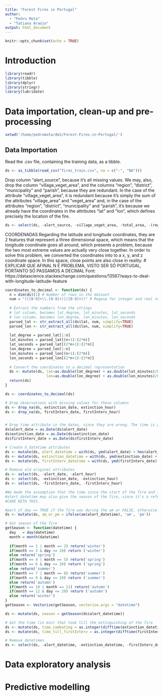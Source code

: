 ```yaml
---
title: "Forest Fires in Portugal"
author:
  - "Pedro Mota"
  - "Tatiana Araújo"
output: html_document
---
```


```r
knitr::opts_chunk$set(echo = TRUE)
```

# Introduction

```r
library(readr)
library(tibble)
library(dplyr)
library(stringr)
library(lubridate)
```

# Data importation, clean-up and pre-processing

```r
setwd('/home/pedromota/dm1/Forest-Fires-in-Portugal/')
```

## Data Importation
Read the .csv file, containing the training data, as a tibble.
``` r
ds <- as_tibble(read_csv("fires_train.csv", na = c("-", "NA")))
```

Drop column "alert_source", because it's all missing values. We may, also, drop the column "village_veget_area", and the columns "region", "district", "municipality" and "parish", because they are redundant. In the case of the attribute "village_veget_area", it is redundant because it's simply the sum of the attributes "village_area" and "veget_area" and, in the case of the attributes "region", "district", "municipality" and "parish", it's because we already have the coordinates in the attributes "lat" and "lon", which defines precisely the location of the fire. 

```r
ds <- select(ds, -alert_source, -village_veget_area, -total_area, -(region:parish))
```

COORDENADAS
Regarding the latitude and longitude coordinates, they are 2 features that represent a three dimensional space, which means that the longitude coordinate goes all around, which presents a problem, because the two most extreme values are actually very close together. In order to solve this problem, we converted the coordinates into to a x, y, and z coordinate space. In this space, close points are also close in reality. # EXPLICAR QUE AFINAL N É PROBLEMA, VISTO SER SÓ PORTUGAL, PORTANTO SÓ PASSAMOS A DECIMAL
Font: https://datascience.stackexchange.com/questions/13567/ways-to-deal-with-longitude-latitude-feature

```r
coordinates_to_decimal <- function(ds) {
  n = dim(ds)[1] # Number of rows in the dataset 
  num = "(([0-9]+\\.[0-9]+)|([0-9]+))" # Regexp for integer and real numbers
  
  # Extract the numbers from the strings
  # lat column, becomes lat_degree, lat_minutes, lat_seconds
  # lon column, becomes lon_degree, lon_minutes, lon_seconds
  parsed_lat <- str_extract_all(ds$lat, num, simplify=TRUE)
  parsed_lon <- str_extract_all(ds$lon, num, simplify=TRUE)
  
  lat_degree = parsed_lat[1:n]
  lat_minutes = parsed_lat[(n+1):(2*n)]
  lat_seconds = parsed_lat[(2*n+1):(3*n)] 
  lon_degree = parsed_lon[1:n]
  lon_minutes = parsed_lon[(n+1):(2*n)]
  lon_seconds = parsed_lon[(2*n+1):(3*n)]
  
  # Convert the coordinates to a decimal representation
  ds <- mutate(ds, lat=as.double(lat_degree) + as.double(lat_minutes)/60 + as.double(lat_seconds)/3600,
                   lon=as.double(lon_degree) + as.double(lon_minutes)/60 + as.double(lon_seconds)/3600)
  return(ds)
}
```

```r
ds <- coordinates_to_decimal(ds)
```

```r
# Drop observations with missing values for these columns 
ds <- drop_na(ds, extinction_date, extinction_hour)
ds <- drop_na(ds, firstInterv_date, firstInterv_hour)


# Drop time attribute in the dates, since they are wrong. The time is given by the column X_time.
ds$alert_date = as.Date(ds$alert_date)
ds$extinction_date = as.Date(ds$extinction_date)
ds$firstInterv_date = as.Date(ds$firstInterv_date)

# Create X_datetime attributes
ds <- mutate(ds, alert_datetime = with(ds, ymd(alert_date) + hms(alert_hour)))
ds <- mutate(ds, extinction_datetime = with(ds, ymd(extinction_date) + hms(extinction_hour)))
ds <- mutate(ds, firstInterv_datetime = with(ds, ymd(firstInterv_date) + hms(firstInterv_hour)))

# Remove old original attributes
ds <- select(ds, -alert_date, -alert_hour)
ds <- select(ds, -extinction_date, -extinction_hour)
ds <- select(ds, -firstInterv_date, -firstInterv_hour)

#We made the assumption that the time since the start of the fire and it's alert, it's very small, thus alert_datetime gives us a good time description of the fire.
#alert_datetime may also give the season of the fire, since it's a reference in time very close to the start of the fire.
#CARE WITH THIS.

#part_of_day == TRUE if the fire was during the am or FALSE, otherwise 
ds <- mutate(ds, am_or_pm = ifelse(am(alert_datetime), 'am', 'pm'))

# Get season of the fire
getSeason <- function(datetime) {
  day   = day(datetime) 
  month = month(datetime)
  
  if(month == 1 | month == 2) return('winter')
  if(month == 3 & day <= 20) return ('winter')
  else return('spring')
  if(month == 4 | month == 5) return('spring')
  if(month == 6 & day <= 20) return ('spring')
  else return('summer')
  if(month == 7 | month == 8) return('summer')
  if(month == 9 & day <= 20) return ('summer')
  else return('autumn')
  if(month == 10 | month == 11) return('autumn')
  if(month == 12 & day <= 20) return ('autumn')
  else return('winter')
}
getSeason <- Vectorize(getSeason, vectorize.args = "datetime")

ds <- mutate(ds, season = getSeason(ds$alert_datetime))

# Get the time (in min) that took till the extinguishing of the fire
ds <- mutate(ds, time_combating = as.integer(difftime(extinction_datetime, firstInterv_datetime, units="mins")))
ds <- mutate(ds, time_till_firstInterv = as.integer(difftime(firstInterv_datetime, alert_datetime, units="mins")))

# Remove datetimes 
ds <- select(ds, -alert_datetime, -extinction_datetime, -firstInterv_datetime)
```

# Data exploratory analysis
<!-- PLOT FIRES LOCATION-->
<!-- PLOT FIRES SEASON AND PART OF THE DAY -->
<!-- PLOT TIME TILL FIRST INTERV AND TIME COMBATING -->
<!-- and their relation with the target variable-->

# Predictive modelling 
